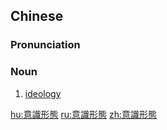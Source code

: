 {{also|意识形态}}
==Chinese==
{{zh-forms|s=意识形态|type=22}}

===Pronunciation===
{{zh-pron
|m=yìshi xíngtài
|c=ji3 sik1 jing4 taai3
|cat=n
}}

===Noun===
{{zh-noun}}

# {{lb|zh|politics}} [[ideology]]

[[hu:意識形態]]
[[ru:意識形態]]
[[zh:意識形態]]
